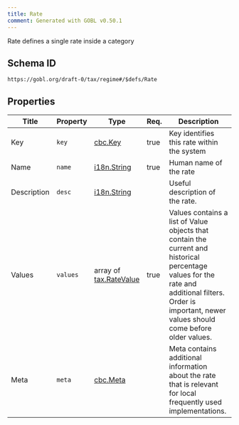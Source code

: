 ```yaml
---
title: Rate
comment: Generated with GOBL v0.50.1
---
```


Rate defines a single rate inside a category

## Schema ID

`https://gobl.org/draft-0/tax/regime#/$defs/Rate`

## Properties

| Title       | Property | Type                                              | Req. | Description                                                                                                                                                                                              |
|-------------|----------|---------------------------------------------------|------|----------------------------------------------------------------------------------------------------------------------------------------------------------------------------------------------------------|
| Key         | `key`    | [cbc.Key](/draft-0/cbc/key)                       | true | Key identifies this rate within the system                                                                                                                                                               |
| Name        | `name`   | [i18n.String](/draft-0/i18n/string)               | true | Human name of the rate                                                                                                                                                                                   |
| Description | `desc`   | [i18n.String](/draft-0/i18n/string)               |      | Useful description of the rate.                                                                                                                                                                          |
| Values      | `values` | array of [tax.RateValue](/draft-0/tax/rate_value) | true | Values contains a list of Value objects that contain the current and historical percentage values for the rate and additional filters. Order is important, newer values should come before older values. |
| Meta        | `meta`   | [cbc.Meta](/draft-0/cbc/meta)                     |      | Meta contains additional information about the rate that is relevant for local frequently used implementations.                                                                                          |

